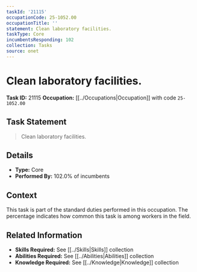 ```yaml
---
taskId: '21115'
occupationCode: 25-1052.00
occupationTitle: ''
statement: Clean laboratory facilities.
taskType: Core
incumbentsResponding: 102
collection: Tasks
source: onet
---
```

# Clean laboratory facilities.

**Task ID:** 21115
**Occupation:** [[../Occupations|Occupation]] with code `25-1052.00`

## Task Statement

> Clean laboratory facilities.

## Details

- **Type:** Core
- **Performed By:** 102.0% of incumbents

## Context

This task is part of the standard duties performed in this occupation. The percentage indicates how common this task is among workers in the field.

## Related Information

- **Skills Required:** See [[../Skills|Skills]] collection
- **Abilities Required:** See [[../Abilities|Abilities]] collection
- **Knowledge Required:** See [[../Knowledge|Knowledge]] collection
